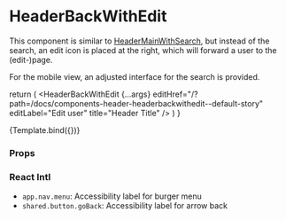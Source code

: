 
<Meta
  title="Components/Header/HeaderBackWithEdit"
  component={HeaderBackWithEdit}
/>

# HeaderBackWithEdit

This component is similar to [HeaderMainWithSearch](http://localhost:4000/?path=/docs/components-header-headermainwithsearch--default-story), but instead of the search, an edit icon is placed at the right, which will forward a user to the (edit-)page.

For the mobile view, an adjusted interface for the search is provided.

  return (
    <MenuProvider>
      <HeaderBackWithEdit
        {...args}
        editHref="/?path=/docs/components-header-headerbackwithedit--default-story"
        editLabel="Edit user"
        title="Header Title"
      />
    </MenuProvider>
  )
}

<Canvas>
  <Story name="Default">{Template.bind({})}</Story>
</Canvas>

### Props

<ArgsTable story="Default" />

### React Intl

- `app.nav.menu`: Accessibility label for burger menu
- `shared.button.goBack`: Accessibility label for arrow back
